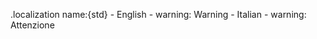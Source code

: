 <!-- stdlib localization table -->

.localization name:{std}
    - English
        - warning: Warning
    - Italian
        - warning: Attenzione